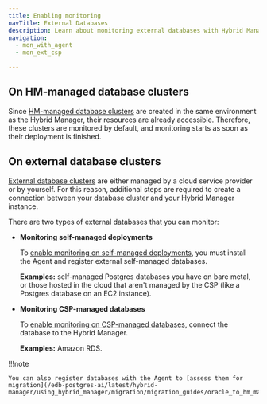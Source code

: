 ```yaml
---
title: Enabling monitoring
navTitle: External Databases
description: Learn about monitoring external databases with Hybrid Manager.
navigation:
  - mon_with_agent
  - mon_ext_csp

---
```


## On HM-managed database clusters

Since [HM-managed database clusters](/edb-postgres-ai/latest/hybrid-manager/using_hybrid_manager/hm_terminology/#hm-managed-clusters) are created in the same environment as the Hybrid Manager, their resources are already accessible. Therefore, these clusters are monitored by default, and monitoring starts as soon as their deployment is finished.

## On external database clusters

[External database clusters](/edb-postgres-ai/latest/hybrid-manager/using_hybrid_manager/hm_terminology/#external-clusters) are either managed by a cloud service provider or by yourself. For this reason, additional steps are required to create a connection between your database cluster and your Hybrid Manager instance.

There are two types of external databases that you can monitor:

-   **Monitoring self-managed deployments** 

    To [enable monitoring on self-managed deployments](mon_with_agent), you must install the Agent and register external self-managed databases.

    **Examples:** self-managed Postgres databases you have on bare metal, or those hosted in the cloud that aren't managed by the CSP (like a Postgres database on an EC2 instance).


-   **Monitoring CSP-managed databases**

    To [enable monitoring on CSP-managed databases](mon_ext_csp), connect the database to the Hybrid Manager.

    **Examples:** Amazon RDS.

!!!note

    You can also register databases with the Agent to [assess them for migration](/edb-postgres-ai/latest/hybrid-manager/using_hybrid_manager/migration/migration_guides/oracle_to_hm_managed/).

